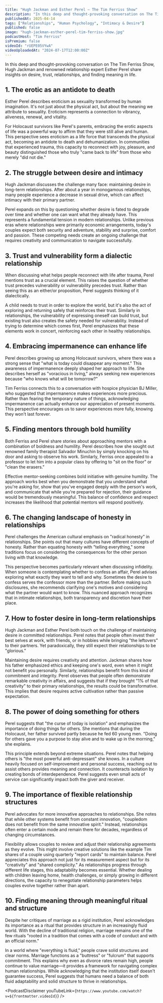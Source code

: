 ```yaml
---
title: "Hugh Jackman and Esther Perel — The Tim Ferriss Show"
description: "In this deep and thought-provoking conversation on The Tim Ferriss Show, Hugh Jackman and renowned relationship expert Esther Perel share insights on desire, trust, relationships, and finding meaning in life."
publishedAt: 2025-04-14
tags: ["Relationships", "Human Psychology", "Intimacy & Desire"]
published: false
image: "hugh-jackman-esther-perel-tim-ferriss-show.jpg"
podcastHost: "Tim Ferriss"
isPremium: false
videoId: "rUEPE05VYwA"
videoUploadedAt: "2024-07-17T12:00:00Z"
---
```



<PodcastSummaryPageLayout frontmatter={frontmatter}>

In this deep and thought-provoking conversation on The Tim Ferriss Show, Hugh Jackman and renowned relationship expert Esther Perel share insights on desire, trust, relationships, and finding meaning in life.

## 1. The erotic as an antidote to death

Esther Perel describes eroticism as sexuality transformed by human imagination. It's not just about the physical act, but about the meaning we attribute to sexuality. Eroticism represents a connection to vibrancy, aliveness, renewal, and vitality.

For Holocaust survivors like Perel's parents, embracing the erotic aspects of life was a powerful way to affirm that they were still alive and human. This perspective sees eroticism as a life force that transcends the physical act, becoming an antidote to death and dehumanization. In communities that experienced trauma, this capacity to reconnect with joy, pleasure, and beauty distinguished those who truly "came back to life" from those who merely "did not die."

## 2. The struggle between desire and intimacy

Hugh Jackman discusses the challenge many face: maintaining desire in long-term relationships. After about a year in monogamous relationships, many people experience a decrease in sexual drive, which can affect intimacy with their primary partner.

Perel expands on this by questioning whether desire is fated to degrade over time and whether one can want what they already have. This represents a fundamental tension in modern relationships. Unlike previous eras where relationships were primarily economic arrangements, today's couples expect both security and adventure, stability and surprise, comfort and passion. These competing needs create an ongoing challenge that requires creativity and communication to navigate successfully.

## 3. Trust and vulnerability form a dialectic relationship

When discussing what helps people reconnect with life after trauma, Perel mentions trust as a crucial element. This raises the question of whether trust precedes vulnerability or vulnerability precedes trust. Rather than seeing this as an either/or proposition, Perel suggests thinking of it dialectically.

A child needs to trust in order to explore the world, but it's also the act of exploring and returning safely that reinforces their trust. Similarly in relationships, the vulnerability of expressing oneself can build trust, but existing trust also creates the safety needed for vulnerability. Instead of trying to determine which comes first, Perel emphasizes that these elements work in concert, reinforcing each other in healthy relationships.

## 4. Embracing impermanence can enhance life

Perel describes growing up among Holocaust survivors, where there was a strong sense that "what is today could disappear any moment." This awareness of impermanence deeply shaped her approach to life. She describes herself as "voracious in living," always seeking new experiences because "who knows what will be tomorrow?"

Tim Ferriss connects this to a conversation with hospice physician BJ Miller, who suggested that impermanence makes experiences more precious. Rather than fearing the temporary nature of things, acknowledging impermanence can actually enhance our appreciation of present moments. This perspective encourages us to savor experiences more fully, knowing they won't last forever.

## 5. Finding mentors through bold humility

Both Ferriss and Perel share stories about approaching mentors with a combination of boldness and humility. Perel describes how she sought out renowned family therapist Salvador Minuchin by simply knocking on his door and asking to observe his work. Similarly, Ferriss once appealed to a professor to let him into a popular class by offering to "sit on the floor" or "clean the erasers."

Effective mentor-seeking combines bold initiative with genuine humility. The approach works best when you demonstrate that you understand what you're asking for, show that you've engaged deeply with the person's work, and communicate that while you're prepared for rejection, their guidance would be tremendously meaningful. This balance of confidence and respect increases the likelihood that potential mentors will respond positively.

## 6. The changing landscape of honesty in relationships

Perel challenges the American cultural emphasis on "radical honesty" in relationships. She points out that many cultures have different concepts of honesty. Rather than equating honesty with "telling everything," some traditions focus on considering the consequences for the other person living with that knowledge.

This perspective becomes particularly relevant when discussing infidelity. When someone is contemplating whether to confess an affair, Perel advises exploring what exactly they want to tell and why. Sometimes the desire to confess serves the confessor more than the partner. Before making such disclosures, she recommends clarifying one's motives and considering what the partner would want to know. This nuanced approach recognizes that in intimate relationships, both transparency and discretion have their place.

## 7. How to foster desire in long-term relationships

Hugh Jackman and Esther Perel both touch on the challenge of maintaining desire in committed relationships. Perel notes that people often invest their best selves at work, with friends, or in hobbies while bringing "the leftovers" to their partners. Yet paradoxically, they still expect their relationships to be "glorious."

Maintaining desire requires creativity and attention. Jackman shares how his father emphasized ethics and keeping one's word, even when it might not benefit you personally. Similarly, relationships benefit from this kind of commitment and integrity. Perel observes that people often demonstrate remarkable creativity in affairs, and suggests that if they brought "1% of that creativity" to their primary relationships, the results could be transformative. This implies that desire requires active cultivation rather than passive expectation.

## 8. The power of doing something for others

Perel suggests that "the curse of today is isolation" and emphasizes the importance of doing things for others. She mentions that during the Holocaust, her father survived partly because he fed 60 young men. "Doing for others gave you a purpose to stay alive and to wake up in the morning," she explains.

This principle extends beyond extreme situations. Perel notes that helping others is "the most powerful anti-depressant" she knows. In a culture heavily focused on self-improvement and personal success, reaching out to assist others provides meaning and connection. It counteracts isolation by creating bonds of interdependence. Perel suggests even small acts of service can significantly impact both the giver and receiver.

## 9. The importance of flexible relationship structures

Perel advocates for more innovative approaches to relationships. She notes that while other systems benefit from constant innovation, "coupledom does not benefit from the same innovative spirit." Instead, relationships often enter a certain mode and remain there for decades, regardless of changing circumstances.

Flexibility allows couples to review and adjust their relationship agreements as they evolve. This might involve creative solutions like the example Tim shares of a couple using quarterly "report cards" to maintain balance. Perel appreciates this approach not just for its measurement aspect but for its "creativity" and "shared complicity." As relationships progress through different life stages, this adaptability becomes essential. Whether dealing with children leaving home, health challenges, or simply growing in different directions, the capacity to renegotiate relationship parameters helps couples evolve together rather than apart.

## 10. Finding meaning through meaningful ritual and structure

Despite her critiques of marriage as a rigid institution, Perel acknowledges its importance as a ritual that provides structure in an increasingly fluid world. With the decline of traditional religion, marriage remains one of the few rituals "rooted in a tradition that comes with a code of conduct and with an official norm."

In a world where "everything is fluid," people crave solid structures and clear norms. Marriage functions as a "buttress" or "fulcrum" that supports commitment. This explains why even as divorce rates remain high, people continue to value marriage—it provides a framework for navigating complex human relationships. While acknowledging that the institution itself doesn't guarantee success, Perel suggests that humans need a balance of both fluid adaptability and solid structure to thrive in relationships.

<PodcastDisclaimer
  youTubeLink={`https://www.youtube.com/watch?v=${frontmatter.videoId}`}
/>

</PodcastSummaryPageLayout>
